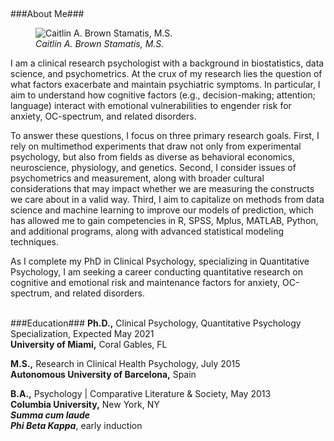<style type="text/css">
h1.title {
  font-size: 26px;
}
</style>
</br>

###About Me###

<style>
p.caption {
  color: #708090;
}
</style>

<div class = "row row-no-gutters">

<div class = "col-md-3">
![<i>Caitlin A. Brown Stamatis, M.S.</i>](caitlinstamatis.jpg)
</div>
<div class = "col-md-9" style= "padding:0;">
I am a clinical research psychologist with a background in biostatistics, data science, and psychometrics. At the crux of my research lies the question of what factors exacerbate and maintain psychiatric symptoms. In particular, I aim to understand how cognitive factors (e.g., decision-making; attention; language) interact with emotional vulnerabilities to engender risk for anxiety, OC-spectrum, and related disorders.

To answer these questions, I focus on three primary research goals. First, I rely on multimethod experiments that draw not only from experimental psychology, but also from fields as diverse as behavioral economics, neuroscience, physiology, and genetics. Second, I consider issues of psychometrics and measurement, along with broader cultural considerations that may impact whether we are measuring the constructs we care about in a valid way. Third, I aim to capitalize on methods from data science and machine learning to improve our models of prediction, which has allowed me to gain competencies in R, SPSS, Mplus, MATLAB, Python, and additional programs, along with advanced statistical modeling techniques.

</div>
</div>
As I complete my PhD in Clinical Psychology, specializing in Quantitative Psychology, I am seeking a career conducting quantitative research on cognitive and emotional risk and maintenance factors for anxiety, OC-spectrum, and related disorders.
<br/><br/>

###Education###
**Ph.D.,** Clinical Psychology, Quantitative Psychology Specialization, Expected May 2021<br/>
**University of Miami,** Coral Gables, FL

**M.S.,** Research in Clinical Health Psychology, July 2015<br/>
**Autonomous University of Barcelona,** Spain

**B.A.,** Psychology | Comparative Literature & Society, May 2013<br/>
**Columbia University,** New York, NY<br/>
<i><b>Summa cum laude</b></i><br/>
<i><b>Phi Beta Kappa</b></i>, early induction
